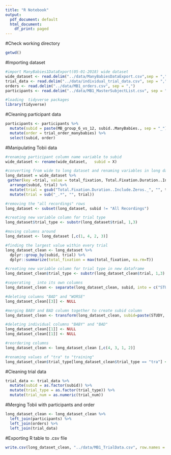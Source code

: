 ```yaml
---
title: "R Notebook"
output:
  pdf_document: default
  html_document:
    df_print: paged
---
```


#Check working directory
```r
getwd()
```
#Importing dataset
```r
#import ManyBabies1DataExport(05-01-2018) wide dataset
wide_dataset <- read.delim("../data/ManyBabiesDataExport.csv",sep = ",")
trial_data <- read.delim("../data/individual_trial_data.csv", sep = ",")
orders <- read.delim("../data/MB1_orders.csv", sep = ",")
participants <- read.delim("../data/MB1_MasterSubjectList.csv", sep = ",")

```

```r
#loading  tidyverse packages
library(tidyverse)
```

#Cleaning participant data
```r
participants <- participants %>%
  mutate(subid = paste(MB_group_6_vs_12, subid..ManyBabies., sep = "_")) %>%
  mutate(order = trial_order_manybabies) %>%
  select(subid, order)

```


#Manipulating Tobii data
```r

#renaming participant column name variable to subid
wide_dataset <- rename(wide_dataset,   subid = X)

#converting from wide to long dataset and renaming variables in long dataset
long_dataset = wide_dataset %>%
 gather(key =trial, value = total_fixation, Total.Fixation.Duration..Include.Zeros._ADS1_ADS1_Sum:Total.Fixation.Duration..Include.Zeros._train2_train2_Sum.3, factor_key=TRUE) %>%
  arrange(subid, trial) %>%
  mutate(trial = gsub("Total.Fixation.Duration..Include.Zeros._", "", trial)) %>%
  mutate(trial = sub("_.*", "", trial)) 

#removing the "all recordings" rows
long_dataset <- subset(long_dataset, subid != "All Recordings")

#creating new variable column for trial type
long_dataset$trial_type <- substr(long_dataset$trial, 1,3)

#moving columns around 
long_dataset <- long_dataset [,c(1, 4, 2, 3)]

#finding the largest value within every trial 
long_dataset_clean <- long_dataset %>%
  dplyr::group_by(subid, trial) %>%
  dplyr::summarize(total_fixation = max(total_fixation, na.rm=T)) 

#creating new variable column for trial type in new dataframe
long_dataset_clean$trial_type <- substr(long_dataset_clean$trial, 1,3)

#seperating _ into its own columns
long_dataset_clean <- separate(long_dataset_clean, subid, into = c("STUDY", "STUDYID", "WORSE"))

#deleting columns "BAD" and "WORSE"
long_dataset_clean[[3]] <- NULL

#merging BABY and BAD column together to create subid column
long_dataset_clean <- transform(long_dataset_clean, subid=paste(STUDY, STUDYID, sep="_"))

#deleting individual columns "BABY" and "BAD"
long_dataset_clean[[1]] <- NULL
long_dataset_clean[[1]] <- NULL

#reordering columns
long_dataset_clean <- long_dataset_clean [,c(4, 3, 1, 2)]

#renaming values of "tra" to "training"
long_dataset_clean$trial_type[long_dataset_clean$trial_type == "tra"] <- "training"

```

#Cleaning trial data

```r
trial_data <- trial_data %>%
  mutate(subid = as.factor(subid)) %>%
  mutate(trial_type = as.factor(trial_type)) %>%
  mutate(trial_num = as.numeric(trial_num))

```

#Merging Tobii with participants and order
```r
long_dataset_clean <- long_dataset_clean %>%
  left_join(participants) %>%
  left_join(orders) %>%
  left_join(trial_data)

```


#Exporting R table to .csv file
```r
write.csv(long_dataset_clean, "../data/MB1_TrialData.csv", row.names = FALSE)
```

